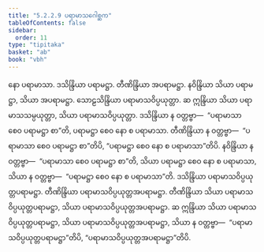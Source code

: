 ```yaml
---
title: "5.2.2.9 ပရာမာသဂေါစ္ဆက"
tableOfContents: false
sidebar:
  order: 11
type: "tipitaka"
basket: "ab"
book: "vbh"
---
```



<DynamicBreadcrumb />

<Paragraph number="925" book="vbh">
နော ပရာမာသာ. ဒသိန္ဒြိယာ ပရာမဋ္ဌာ. တီဏိန္ဒြိယာ အပရာမဋ္ဌာ. နဝိန္ဒြိယာ သိယာ ပရာမဋ္ဌာ, သိယာ အပရာမဋ္ဌာ. သောဠသိန္ဒြိယာ ပရာမာသဝိပ္ပယုတ္တာ. ဆ ဣန္ဒြိယာ သိယာ ပရာမာသသမ္ပယုတ္တာ, သိယာ ပရာမာသဝိပ္ပယုတ္တာ. ဒသိန္ဒြိယာ န ဝတ္တဗ္ဗာ—  “ပရာမာသာ စေဝ ပရာမဋ္ဌာ စာ”တိ, ပရာမဋ္ဌာ စေဝ နော စ ပရာမာသာ. တီဏိန္ဒြိယာ န ဝတ္တဗ္ဗာ—  “ပရာမာသာ စေဝ ပရာမဋ္ဌာ စာ”တိပိ, “ပရာမဋ္ဌာ စေဝ နော စ ပရာမာသာ”တိပိ. နဝိန္ဒြိယာ န ဝတ္တဗ္ဗာ—  “ပရာမာသာ စေဝ ပရာမဋ္ဌာ စာ”တိ, သိယာ ပရာမဋ္ဌာ စေဝ နော စ ပရာမာသာ, သိယာ န ဝတ္တဗ္ဗာ—  “ပရာမဋ္ဌာ စေဝ နော စ ပရာမာသာ”တိ. ဒသိန္ဒြိယာ ပရာမာသဝိပ္ပယုတ္တပရာမဋ္ဌာ. တီဏိန္ဒြိယာ ပရာမာသဝိပ္ပယုတ္တအပရာမဋ္ဌာ. တီဏိန္ဒြိယာ သိယာ ပရာမာသဝိပ္ပယုတ္တပရာမဋ္ဌာ, သိယာ ပရာမာသဝိပ္ပယုတ္တအပရာမဋ္ဌာ. ဆ ဣန္ဒြိယာ သိယာ ပရာမာသဝိပ္ပယုတ္တပရာမဋ္ဌာ, သိယာ ပရာမာသဝိပ္ပယုတ္တအပရာမဋ္ဌာ, သိယာ န ဝတ္တဗ္ဗာ—  “ပရာမာသဝိပ္ပယုတ္တပရာမဋ္ဌာ”တိပိ, “ပရာမာသဝိပ္ပယုတ္တအပရာမဋ္ဌာ”တိပိ.
</Paragraph>